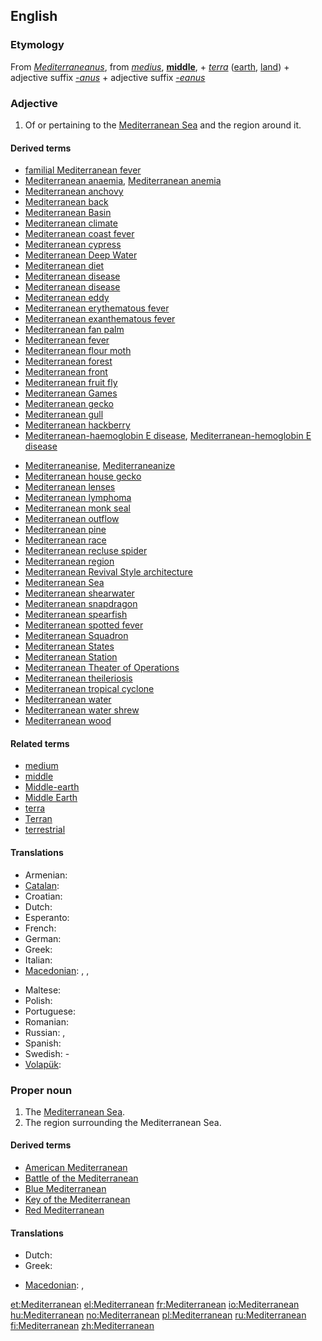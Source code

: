 ==English==

===Etymology===
From {{etyl|la}} ''[[Mediterraneanus]]'', from ''[[medius]]'', '''[[middle]]''', + ''[[terra]]'' ([[earth]], [[land]]) + adjective suffix ''[[-anus]]'' + adjective suffix ''[[-eanus]]''

===Adjective===
{{en-adj}}

# Of or pertaining to the [[Mediterranean Sea]] and the region around it.

====Derived terms====
<!--Terms derived from the ADJECTIVE-->
{{rel-top|terms derived from ''Mediterranean (adjective)''}}
* [[familial Mediterranean fever]]
* [[Mediterranean anaemia]], [[Mediterranean anemia]]
* [[Mediterranean anchovy]]
* [[Mediterranean back]]
* [[Mediterranean Basin]]
* [[Mediterranean climate]]
* [[Mediterranean coast fever]]
* [[Mediterranean cypress]]
* [[Mediterranean Deep Water]]
* [[Mediterranean diet]]
* [[Mediterranean disease]]
* [[Mediterranean disease]]
* [[Mediterranean eddy]]
* [[Mediterranean erythematous fever]]
* [[Mediterranean exanthematous fever]]
* [[Mediterranean fan palm]]
* [[Mediterranean fever]]
* [[Mediterranean flour moth]]
* [[Mediterranean forest]]
* [[Mediterranean front]]
* [[Mediterranean fruit fly]]
* [[Mediterranean Games]]
* [[Mediterranean gecko]]
* [[Mediterranean gull]]
* [[Mediterranean hackberry]]
* [[Mediterranean-haemoglobin E disease]], [[Mediterranean-hemoglobin E disease]]
{{rel-mid}}
* [[Mediterraneanise]], [[Mediterraneanize]]
* [[Mediterranean house gecko]]
* [[Mediterranean lenses]]
* [[Mediterranean lymphoma]]
* [[Mediterranean monk seal]]
* [[Mediterranean outflow]]
* [[Mediterranean pine]]
* [[Mediterranean race]]
* [[Mediterranean recluse spider]]
* [[Mediterranean region]]
* [[Mediterranean Revival Style architecture]]
* [[Mediterranean Sea]]
* [[Mediterranean shearwater]]
* [[Mediterranean snapdragon]]
* [[Mediterranean spearfish]]
* [[Mediterranean spotted fever]]
* [[Mediterranean Squadron]]
* [[Mediterranean States]]
* [[Mediterranean Station]]
* [[Mediterranean Theater of Operations]]<!--"Theater" only; this is a US term-->
* [[Mediterranean theileriosis]]
* [[Mediterranean tropical cyclone]]
* [[Mediterranean water]]
* [[Mediterranean water shrew]]
* [[Mediterranean wood]]
{{rel-bottom}}

====Related terms====
* [[medium]]
* [[middle]]
* [[Middle-earth]]
* [[Middle Earth]]
* [[terra]]
* [[Terran]]
* [[terrestrial]]

====Translations====
{{trans-top|Of or pertaining to the Mediterranean Sea and the region around it}}
* Armenian: {{t-|hy|միջերկրական|tr=miǰerkrakan}}
* [[Catalan]]: {{t|ca|mediterrani}}
* Croatian: {{t|hr|mediteran|m}}
* Dutch: {{t|nl|mediterraan}}
* Esperanto: {{t|eo|mediteranea}}
* French: {{t+|fr|méditerranéen}}
* German: {{t|de|mediterran}}
* Greek: {{t+|el|μεσογειακός|m|tr=mesogeiakós}}
* Italian: {{t+|it|mediterraneo}}
* [[Macedonian]]: {{t-|mk|медитерански|m|tr=mediteránski}}, {{t|mk|средоземен|m|tr=sredózemen}},  {{t|mk|средоземноморски|m|tr=sredozemnomórski}}
{{trans-mid}}
* Maltese: {{t|mt|Mediterran|m|xs=Maltese}}
* Polish: {{t|pl|śródziemnomorski}}
* Portuguese: {{t|pt|mediterrânico}}
* Romanian: {{t|ro|mediteranean|m|n}}
* Russian: {{t|ru|средиземноморский}}, {{t|ru|средиземный}}
* Spanish: {{t+|es|mediterráneo}}
* Swedish: {{t|sv|medelhavs}}-
* [[Volapük]]: {{t|vo|Zänodamelik}}
{{trans-bottom}}

===Proper noun===
{{en-proper noun}}

# The [[Mediterranean Sea]].
# The region surrounding the Mediterranean Sea.

====Derived terms====
<!--Terms derived from the NOUN-->
* [[American Mediterranean]]
* [[w:Battle of the Mediterranean|Battle of the Mediterranean]]
* [[Blue Mediterranean]]
* [[Key of the Mediterranean]]
* [[Red Mediterranean]]

====Translations====
{{trans-see|Mediterranean Sea}}

{{trans-top|region surrounding the Mediterranean Sea}}
* Dutch: {{t+|nl|Middellandse Zee|n}}
* Greek: {{t+|el|Μεσόγειος|f|tr=Mesógeios}}
{{trans-mid}}
* [[Macedonian]]: {{t-|mk|Медитеран|m|tr=Mediterán}},  {{t|mk|Средоземје|n|tr=Sredózemje}}
{{trans-bottom}}

[[et:Mediterranean]]
[[el:Mediterranean]]
[[fr:Mediterranean]]
[[io:Mediterranean]]
[[hu:Mediterranean]]
[[no:Mediterranean]]
[[pl:Mediterranean]]
[[ru:Mediterranean]]
[[fi:Mediterranean]]
[[zh:Mediterranean]]